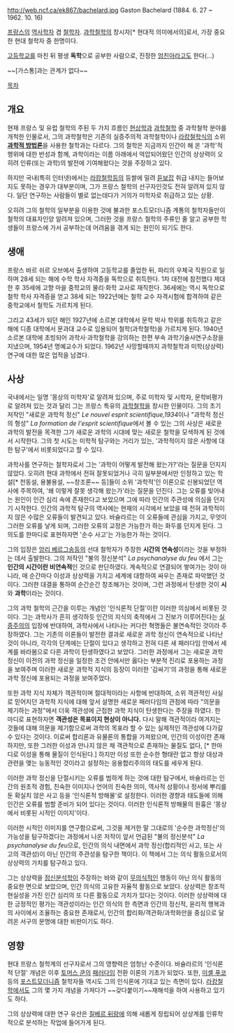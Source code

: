 http://web.ncf.ca/ek867/bachelard.jpg
Gaston Bachelard (1884. 6. 27 ~ 1962. 10. 16)

[[프랑스]]의 [[역사학자]] 겸 [[철학자]]. [[과학철학]]의 창시자[* 현대적 의미에서의]로서, 가장 중요한 현대 철학자 중 한명이다.  

[[고등학교]]를 마친 뒤 평생 '''독학'''으로 공부한 사람으로, 진정한 [[엄친아]]라고도 한다(...)

~~[가스통]과는 관계가 없다~~

[[목차]]

== 개요 ==
현재 프랑스 및 유럽 철학의 주된 두 가지 흐름인 [[현상학]]과 [[과학철학]] 중 과학철학 분야를 개척한 인물로서, 그의 과학철학은 기존의 실증주의적 과학철학이나 [[라캉철학]]식의 소위 '''[[과학적 방법론]]'''을 사용한 철학과는 다르다. 그의 철학은 지금까지 인간이 해 온 '과학'적 행위에 대한 반성과 함께, 과학이라는 이름 아래에서 억압되어왔던 인간의 상상력이 오히려 인류(또는 과학)의 발전에 기여해왔다는 것을 주장하고 있다. 

하지만 국내(특히 인터넷)에서는 [[라캉철학]]등의 등쌀에 밀려 [[듣보잡]] 취급 내지는 들어보지도 못하는 경우가 대부분이며, 그가 프랑스 철학의 선구자인것도 전혀 알려져 있지 않다. 일단 연구하는 사람들이 별로 없는데다가 거의가 미학자로 취급하고 있는 상황.

오히려 그의 철학의 일부분을 이용한 것에 불과한 포스트모더니즘 계통의 철학자들만이 철학의 대표자인양 알려져 있으며, 그러한 것을 프랑스 철학의 주류인 줄 알고 공부한 학생들이 프랑스에 가서 공부하는데 어려움을 겪게 되는 원인이 되기도 한다.

== 생애 ==
프랑스 바르 쉬르 오브에서 출생하여 고등학교를 졸업한 뒤, 파리의 우체국 직원으로 일하며 28세 되는 해에 수학 학사 자격증을 독학으로 취득한다. 1차 대전에 참전했다 제대한 후 35세에 고향 마을 중학교의 물리·화학 교사로 재직한다. 36세에는 역시 독학으로 철학 학사 자격증을 얻고 38세 되는 1922년에는 철학 교수 자격시험에 합격하여 같은 중학교에서 철학도 가르치게 된다.

그리고 43세가 되던 해인 1927년에 소르본 대학에서 문학 박사 학위를 취득하고 같은 해에 디종 대학에서 문과대 교수로 임용되어 철학(과학철학)을 가르치게 된다. 1940년 소르본 대학에 초빙되어 과학사·과학철학을 강의하는 한편 부속 과학기술사연구소장을 지냈으며, 1954년 명예교수가 되었다. 1962년 사망할때까지 과학철학과 미학(상상력)연구에 대한 많은 업적을 남겼다.

== 사상 ==
국내에서는 일명 '몽상의 미학자'로 알려져 있으며, 주로 미학자 및 시학자, 문학비평가로 알려져 있는 것과 달리 그는 프랑스 특유의 [[과학철학]]을 창시한 인물이다. 그의 초기 저작인 "새로운 과학적 정신" ''Le nouvel esprit scientifique,1934''이나 "과학적 정신의 형성" ''La formation de l'esprit scientifique''에서 볼 수 있는 그의 사상은 새로운 과학의 발전을 목격한 그가 새로운 과학의 시대에 맞는 새로운 철학을 모색하게 된 것에서 시작한다. 그의 첫 시도는 미학적 탐구와는 거리가 있는, '과학적이지 않은 사항에 대한 탐구'에서 비롯되었다고 할 수 있다.

과학사를 연구하는 철학자로서 그는 '과학이 어떻게 발전해 왔는가?'라는 질문을 던지지 않았다. 오히려 현대 과학에서 전혀 잘못되었거나 극히 일부분에서만 인정하고 있는 학설[* 천동설, 용불용설, ~~창조론~~ 등]들이 소위 '과학적'인 이론으로 신봉되었던 역사에 주목하여, '왜 이렇게 잘못 생각해 왔는가'라는 질문을 던진다. 그는 오류를 빚어내는 원인이 인간 심리 속에 존재한다고 보았으며 그에 따라 인간의 주관성에 의심을 던지기 시작한다. 인간의 과학적 탐구의 역사에는 현재의 시각에서 보았을 때 전혀 과학적이지 않은 수많은 오류들이 발견되고 있다. 바슐라르는 이 오류들에 관심을 가지고, 무엇이 그러한 오류를 낳게 되며, 그러한 오류의 교정은 가능한가 하는 화두를 던지게 된다. 그 의도를 한마디로 표현하자면 '순수 사고'는 가능한가 하는 것이다.

그의 입장은 [[앙리 베르그송]]등의 선대 철학자가 주장한 '''시간의 연속성'''이라는 것을 부정하는 데서 출발한다. 그의 저작인 "불의 정신분석" ''La psychanalyse du feu'' 에서 그는 '''인간의 시간이란 비연속적'''인 것으로 판단하였다. 계속적으로 연결되어 쌓여가는 것이 아니라, 매 순간마다 이성과 상상력을 가지고 세계에 대항하여 싸우는 존재로 파악했던 것이다. 그러한 대결을 통하여 순간순간 창조해가는 것이며, 그런 과정에서 탄생한 것이 '''시'''와 '''과학'''이라는 것이다.

그의 과학 철학의 근간을 이루는 개념인 '인식론적 단절'이란 이러한 의심에서 비롯된 것이다. 그는 과학사가 흔히 생각하듯 인간의 지식의 축적에서 그 진보가 이루어진다는 [[실증주의]]의 입장에 반대하여, 과학사에서 나타나는 커다란 혁명들은 불연속적인 것이라 주장하였다. 그는 기존의 이론들이 발전한 결과로 새로운 과학 정신이 연속적으로 나타난 것이 아니라, 각각의 단계에는 단절이 있다고 생각하고 전혀 다른 새 패러다임 안에서 세계를 바라봄으로 다른 과학이 탄생하였다고 보았다. 그러한 과정에서 그는 새로운 과학 정신이 이전의 과학 정신을 일정한 조건 안에서만 옳다는 부분적 진리로 포용하는 과정을 보여주며 이러한 새로운 과학적 지식의 등장이 이러한 '감싸기'의 과정을 통해 새로운 과학 정신에 포용되는 과정을 보여주었다. 

또한 과학 지식 자체가 객관적이며 절대적이라는 사항에 반대하여, 소위 객관적인 사실로 믿어지던 과학적 지식에 대해 앞서 설명한 새로운 패러다임의 관점에 따라 "의문을 제기하는 과정"에서 더욱 객관성에 근접한 과학 지식이 탄생한다는 주장을 하였다. 한 마디로 표현하자면 '''객관성은 목표이지 현상이 아니다.''' 다시 말해 객관적이라 여겨지는 것들에 대해 의문을 제기함으로써 과학의 목표라 할 수 있는 실제적인 객관성에 다가갈 수 있다는 것이다. 이로써 합리론과 유물론의 통합을 가져왔으며, 인간의 이성이란 존재하지만, 또한 그러한 이성과 만나지 않은 채 객관적으로 존재하는 물질도 없다, [* 한마디로 이성을 통해 물질이 인식된다.] 하지만 이성 또한 순수한 형태란 없고 항상 대상과 관련을 맺는 능동적인 것이라고 설정하는 응용합리주의의 태도를 세우게 된다.

이러한 과학 정신을 단절시키는 오류를 범하게 하는 것에 대한 탐구에서, 바슐라르는 인간의 원초적 경험, 친숙한 이미지나 언어의 친숙한 의미, 역사적 상황이나 정서에 뿌리를 둔 확실치 않은 사고 등을 '인식론적 방해물'로 설정한다. 이러한 경향과 태도들에 의해 인간은 오류를 범할 준비가 되어 있다는 것이다. 이러한 인식론적 방해물의 원흉은 '몽상에서 비롯된 시적인 이미지'이다.

이러한 시적인 이미지를 연구함으로써, 그것을 제거한 말 그대로의 '순수한 과학정신'의 가능성을 탐구하겠다는 과정에서 나온 저작이 앞서 언급된 "불의 정신분석" ''La psychanalyse du feu''으로, 인간의 의식 내면에서 과학 정신(합리적인 사고, 또는 사고의 객관성)이 아닌 인간의 주관성을 탐구한 책이다. 이 책에서 그는 의식 활동으로서의 상상력의 가치를 탐구하고 있다.

그는 상상력을 [[정신분석학]]이 주장하는 바와 같이 [[무의식]]적인 행동이 아닌 의식 활동의 중요한 면으로 보았으며, 인간 의식의 고유한 자율적 활동으로 보았다. 상상력은 창조적 현실성을 가진 인간 심리의 또 다른 활동으로 가치가 있다는 것이다. 이러한 상상력에 대한 긍정적인 평가는 객관성이라는 인간 의식의 한 측면과 인간의 정신적, 윤리적 행복과의 사이에서 조율하는 중요한 존재로서, 인간의 합리화/객관화/과학화만을 중심으로 달려온 서구의 문명에 대한 비판이기도 하다.

== 영향 ==
현대 프랑스 철학계의 선구자로서 그의 영향력은 엄청난 수준이다. 바슐라르의 '인식론적 단절' 개념은 이후 [[토머스 쿤]]의 [[패러다임]] 전환 이론의 기초가 되었다. 또한, [[미셸 푸코]] 등의 [[포스트모더니즘]] 철학자들 역시도 그의 인식론에 기대고 있는 측면이 있다. [[라캉철학]]에서도 그의 몇 가지 개념을 가져다가 ~~갖다붙이기~~재해석을 하여 사용하고 있기도 하다.

그의 상상력에 대한 연구 유산은 [[질베르 뒤랑]]에 의해 새롭게 정립되어 상상계를 인류학적으로 분석하는 작업에 들어가게 된다.

